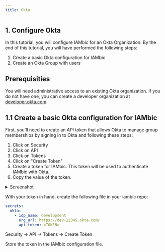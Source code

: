 ```yaml
---
title: Okta
---
```


## 1. Configure Okta

In this tutorial, you will configure IAMbic for an Okta Organization. By the end of this tutorial,
you will have performed the following steps:

1. Create a basic Okta configuration for IAMbic
2. Create an Okta Group with users


## Prerequisities

You will need administrative access to an existing Okta organization. If you do not have one, you can
create a developer organization at [developer.okta.com](https://developer.okta.com/).

## 1.1 Create a basic Okta configuration for IAMbic

First, you'll need to create an API token that allows Okta to manage group memberships by
signing in to Okta and following these steps:

1. Click on Security
2. Click on API
3. Click on Tokens
4. Click on "Create Token"
5. Create a token for IAMbic. This token will be used to authenticate IAMbic with Okta.
6. Copy the value of the token.

<details>
  <summary>Screenshot</summary>

![Okta-token](/img/okta/okta-token-1.png)

</details>

With your token in hand, create the following file in your iambic repo:


```yaml
secrets:
  okta:
    - idp_name: development
      org_url: https://dev-12345.okta.com/
      api_token: <TOKEN>
```


Security -> API -> Tokens -> Create Token



Store the token in the IAMbic configuration file.

